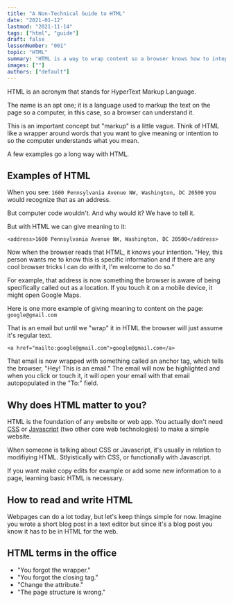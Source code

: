 ```yaml
---
title: "A Non-Technical Guide to HTML"
date: "2021-01-12"
lastmod: "2021-11-14"
tags: ["html", "guide"]
draft: false
lessonNumber: "001"
topic: "HTML"
summary: "HTML is a way to wrap content so a browser knows how to intepret it."
images: [""]
authors: ["default"]
---
```


HTML is an acronym that stands for HyperText Markup Language.

The name is an apt one; it is a language used to markup the text on the page so a computer, in this case, so a browser can understand it.

This is an important concept but "markup" is a little vague. Think of HTML like a wrapper around words that you want to give meaning or intention to so the computer understands what you mean.

A few examples go a long way with HTML.

## Examples of HTML

When you see: `1600 Pennsylvania Avenue NW, Washington, DC 20500` you would recognize that as an address.

But computer code wouldn't. And why would it? We have to tell it.

But with HTML we can give meaning to it:

```
<address>1600 Pennsylvania Avenue NW, Washington, DC 20500</address>
```

Now when the browser reads that HTML, it knows your intention. "Hey, this person wants me to know this is specific information and if there are any cool browser tricks I can do with it, I'm welcome to do so."

For example, that address is now something the browser is aware of being specifically called out as a location. If you touch it on a mobile device, it might open Google Maps.

Here is one more example of giving meaning to content on the page:
`google@gmail.com`

That is an email but until we "wrap" it in HTML the browser will just assume it's regular text.

```
<a href="mailto:google@gmail.com">google@gmail.com</a>
```

That email is now wrapped with something called an anchor tag, which tells the browser, "Hey! This is an email." The email will now be highlighted and when you click or touch it, it will open your email with that email autopopulated in the "To:" field.

## Why does HTML matter to you?

HTML is the foundation of any website or web app. You actually don't need [CSS](./non-technical-guide-to-css) or [Javascript](./non-technical-guide-to-javascript) (two other core web technologies) to make a simple website.

When someone is talking about CSS or Javascript, it's usually in relation to modifiying HTML. Stlyistically with CSS, or functionally with Javascript.

If you want make copy edits for example or add some new information to a page, learning basic HTML is necessary.

## How to read and write HTML

Webpages can do a lot today, but let's keep things simple for now. Imagine you wrote a short blog post in a text editor but since it's a blog post you know it has to be in HTML for the web.

## HTML terms in the office

- "You forgot the wrapper."
- "You forgot the closing tag."
- "Change the attribute."
- "The page structure is wrong."
